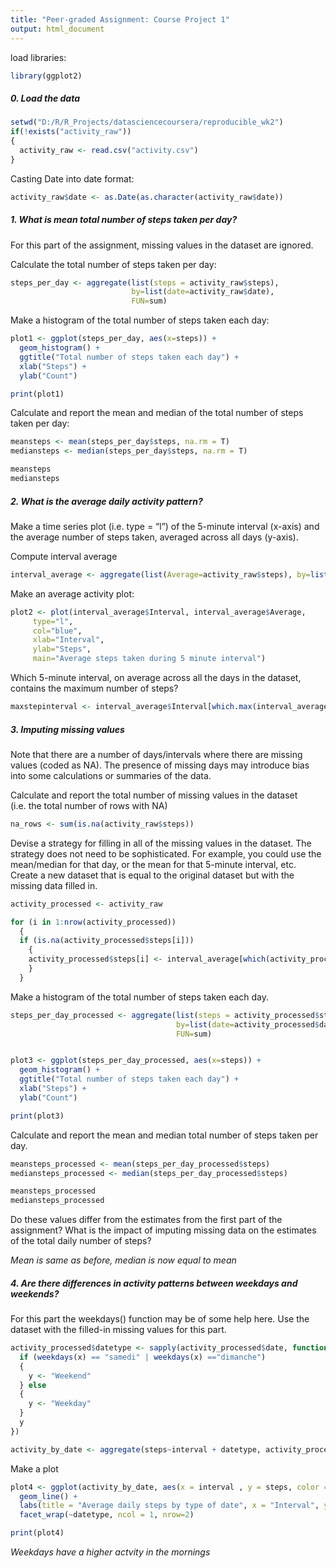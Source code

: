---
title: "Peer-graded Assignment: Course Project 1"
output: html_document
---

load libraries:

```{r echo=TRUE}
library(ggplot2)
```


##### **0. Load the data**


```{r echo=TRUE}
setwd("D:/R/R_Projects/datasciencecoursera/reproducible_wk2")
if(!exists("activity_raw"))
{
  activity_raw <- read.csv("activity.csv") 
}
```


Casting Date into date format:

```{r echo=TRUE}
activity_raw$date <- as.Date(as.character(activity_raw$date))
```
 
 
##### **1. What is mean total number of steps taken per day?**
For this part of the assignment, missing values in the dataset are ignored.

Calculate the total number of steps taken per day:

```{r echo=TRUE}
steps_per_day <- aggregate(list(steps = activity_raw$steps),
                           by=list(date=activity_raw$date),
                           FUN=sum)
```

Make a histogram of the total number of steps taken each day:

```{r echo=TRUE}
plot1 <- ggplot(steps_per_day, aes(x=steps)) +
  geom_histogram() +
  ggtitle("Total number of steps taken each day") +
  xlab("Steps") + 
  ylab("Count")

print(plot1)
```

Calculate and report the mean and median of the total number of steps taken per day:

```{r echo=TRUE}
meansteps <- mean(steps_per_day$steps, na.rm = T)
mediansteps <- median(steps_per_day$steps, na.rm = T)

meansteps
mediansteps

```

##### **2. What is the average daily activity pattern?**
  
Make a time series plot (i.e. type = "l") of the 5-minute interval (x-axis) and the average number of steps taken, averaged across all days (y-axis).

Compute interval average

```{r echo=TRUE}
interval_average <- aggregate(list(Average=activity_raw$steps), by=list(Interval=activity_raw$interval), FUN = mean, na.rm=T)
```

Make an average activity plot:

```{r echo=TRUE}
plot2 <- plot(interval_average$Interval, interval_average$Average, 
     type="l",
     col="blue",
     xlab="Interval",
     ylab="Steps",
     main="Average steps taken during 5 minute interval")

```


Which 5-minute interval, on average across all the days in the dataset, contains the maximum number of steps?

```{r echo=TRUE}
maxstepinterval <- interval_average$Interval[which.max(interval_average$Average)]
```


##### **3. Imputing missing values**

Note that there are a number of days/intervals where there are missing values (coded as NA).
The presence of missing days may introduce bias into some calculations or summaries of the data.

Calculate and report the total number of missing values in the dataset (i.e. the total number of rows with NA)

```{r echo=TRUE}
na_rows <- sum(is.na(activity_raw$steps))
```

Devise a strategy for filling in all of the missing values in the dataset.
The strategy does not need to be sophisticated.
For example, you could use the mean/median for that day, or the mean for that 5-minute interval, etc.
Create a new dataset that is equal to the original dataset but with the missing data filled in.

```{r echo=TRUE}
activity_processed <- activity_raw

for (i in 1:nrow(activity_processed))
  {
  if (is.na(activity_processed$steps[i]))
    {
    activity_processed$steps[i] <- interval_average[which(activity_processed$interval[i] == interval_average$Interval), ]$Average
    }
  }
```

Make a histogram of the total number of steps taken each day.

```{r echo=TRUE}
steps_per_day_processed <- aggregate(list(steps = activity_processed$steps),
                                     by=list(date=activity_processed$date),
                                     FUN=sum)


plot3 <- ggplot(steps_per_day_processed, aes(x=steps)) +
  geom_histogram() +
  ggtitle("Total number of steps taken each day") +
  xlab("Steps") + 
  ylab("Count")

print(plot3)

```

Calculate and report the mean and median total number of steps taken per day.

```{r echo=TRUE}
meansteps_processed <- mean(steps_per_day_processed$steps)
mediansteps_processed <- median(steps_per_day_processed$steps)

meansteps_processed
mediansteps_processed
```

Do these values differ from the estimates from the first part of the assignment?
What is the impact of imputing missing data on the estimates of the total daily number of steps?

*Mean is same as before, median is now equal to mean*


##### **4. Are there differences in activity patterns between weekdays and weekends?**

For this part the weekdays() function may be of some help here.
Use the dataset with the filled-in missing values for this part.

```{r echo=TRUE}
activity_processed$datetype <- sapply(activity_processed$date, function(x) {
  if (weekdays(x) == "samedi" | weekdays(x) =="dimanche") 
  {
    y <- "Weekend"
  } else 
  {
    y <- "Weekday"
  }
  y
})

activity_by_date <- aggregate(steps~interval + datetype, activity_processed, mean, na.rm = TRUE)
```

Make a plot

```{r echo=TRUE}
plot4 <- ggplot(activity_by_date, aes(x = interval , y = steps, color = datetype)) +
  geom_line() +
  labs(title = "Average daily steps by type of date", x = "Interval", y = "Average number of steps") +
  facet_wrap(~datetype, ncol = 1, nrow=2)

print(plot4)
```

*Weekdays have a higher actvity in the mornings*